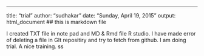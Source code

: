 ---
title: "trial"
author: "sudhakar"
date: "Sunday, April 19, 2015"
output: html_document
## this is markdown file

I created TXT file in note pad and MD & Rmd file R studio.
I have made error of deleting a file in GIt repositiry and try to fetch from github. I am doing trial. A nice training.
ss